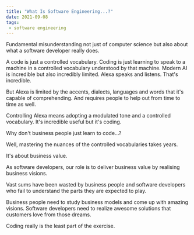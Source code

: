 ```yaml
---
title: "What Is Software Engineering...?"
date: 2021-09-08
tags:
 - software engineering
---
```


Fundamental misunderstanding not just of computer science but also about what a software developer really does.

A code is just a controlled vocabulary. Coding is just learning to speak to a machine in a controlled vocabulary
understood by that machine. Modern AI is incredible but also incredibly limited. Alexa speaks and listens. That's
incredible.

But Alexa is limited by the accents, dialects, languages and words that it's capable of comprehending. And requires
people to help out from time to time as well.

Controlling Alexa means adopting a modulated tone and a controlled vocabulary. It's incredible useful but it's coding.

Why don't business people just learn to code...?

Well, mastering the nuances of the controlled vocabularies takes years.

It's about business value.

As software developers, our role is to deliver business value by realising business visions.

Vast sums have been wasted by business people and software developers who fail to understand the parts they are
expected to play.

Business people need to study business models and come up with amazing visions. Software developers need to realize
awesome solutions that customers love from those dreams.

Coding really is the least part of the exercise.